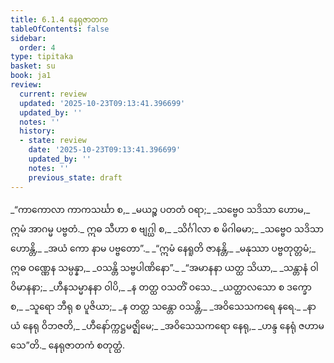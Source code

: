 ```yaml
---
title: 6.1.4 နေရုဇာတက
tableOfContents: false
sidebar:
  order: 4
type: tipitaka
basket: su
book: ja1
review:
  current: review
  updated: '2025-10-23T09:13:41.396699'
  updated_by: ''
  notes: ''
  history:
  - state: review
    date: '2025-10-23T09:13:41.396699'
    updated_by: ''
    notes: ''
    previous_state: draft
---
```



<ReviewStatus review={frontmatter.review} showDetails={true} />

<HypothesisAnnotation frontmatter={frontmatter} />

<DynamicBreadcrumb />

<Division number="20" book="ja1" e="ch" v="22" p="139">

<Paragraph number="1340" type="verses" book="ja1">
_“ကာကောလာ ကာကသင်္ဃာ စ,_  
_မယဉ္စ ပတတံ ဝရာ;_  
_သဗ္ဗေဝ သဒိသာ ဟောမ,_  
ဣမံ အာဂမ္မ ပဗ္ဗတံ._  

</Paragraph>

</Division>
<Division number="21" book="ja1" e="ch" v="22" p="139">

<Paragraph number="1341" type="verses" book="ja1">
ဣဓ သီဟာ စ ဗျဂ္ဃါ စ,_  
_သိင်္ဂါလာ စ မိဂါဓမာ;_  
_သဗ္ဗေဝ သဒိသာ ဟောန္တိ,_  
_အယံ ကော နာမ ပဗ္ဗတော”._  

</Paragraph>

</Division>
<Division number="22" book="ja1" e="ch" v="22" p="140">

<Paragraph number="1342" type="verses" book="ja1">
_“ဣမံ နေရူတိ ဇာနန္တိ,_  
_မနုဿာ ပဗ္ဗတုတ္တမံ;_  
ဣဓ ဝဏ္ဏေန သမ္ပန္နာ,_  
_ဝသန္တိ သဗ္ဗပါဏိနော”._  

</Paragraph>

</Division>
<Division number="23" book="ja1" e="ch" v="22" p="140">

<Paragraph number="1343" type="verses" book="ja1">
_“အမာနနာ ယတ္ထ သိယာ,_  
_သန္တာနံ ဝါ ဝိမာနနာ;_  
_ဟီနသမ္မာနနာ ဝါပိ,_  
_န တတ္ထ ဝသတိံ ဝသေ._  

</Paragraph>

</Division>
<Division number="24" book="ja1" e="ch" v="22" p="140">

<Paragraph number="1344" type="verses" book="ja1">
_ယတ္ထာလသော စ ဒက္ခော စ,_  
_သူရော ဘီရု စ ပူဇိယာ;_  
_န တတ္ထ သန္တော ဝသန္တိ,_  
_အဝိသေသကရေ နရေ._  

</Paragraph>

</Division>
<Division number="25" book="ja1" e="ch" v="22" p="140">

<Paragraph number="1345" type="verses" book="ja1">
_နာယံ နေရု ဝိဘဇတိ,_  
_ဟီနော်က္ကဋ္ဌမဇ္ဈိမေ;_  
_အဝိသေသကရော နေရု,_  
_ဟန္ဒ နေရုံ ဇဟာမသေ”တိ._  


</Paragraph>
</Division>

<Paragraph number="1346" type="center" book="ja1">
နေရုဇာတကံ စတုတ္ထံ.
</Paragraph>